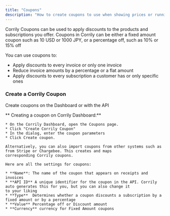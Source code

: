 ```yaml
---
title: "Coupons"
description: "How to create coupons to use when showing prices or running campaigns."
---
```


Corrily Coupons can be used to apply discounts to the products and subscriptions you offer. Coupons in Corrily can be either
a fixed amount coupon such as 10 USD or 1000 JPY, or a percentage off, such as 10% or 15% off

You can use coupons to:

* Apply discounts to every invoice or only one invoice
* Reduce invoice amounts by a percentage or a flat amount
* Apply discounts to every subscription a customer has or only specific ones


<h3> Create a Corrily Coupon </h3>
Create coupons on the Dashboard or with the API

** Creating a coupon on Corrily Dashboard:**

    * On the Corrily Dashboard, open the Coupons page.
    * Click "Create Corrily Coupon"
    * In the dialog, enter the coupon parameters
    * Click Create coupon.

    Alternatively, you can also import coupons from other systems such as from Stripe or Chargebee. This creates and maps
    corresponding Corrily coupons.

    Here are all the settings for coupons:

    * **Name**: The name of the coupon that appears on receipts and invoices
    * **API ID** A unique identifier for the coupon in the API. Corrily auto generates this for you, but you can also change it
    to your liking
    * **Type**	Determines whether a coupon discounts a subscription by a fixed amount or by a percentage
    * **Value** Percentage off or Discount amount
    * **Currency** currency for Fixed Amount coupons





